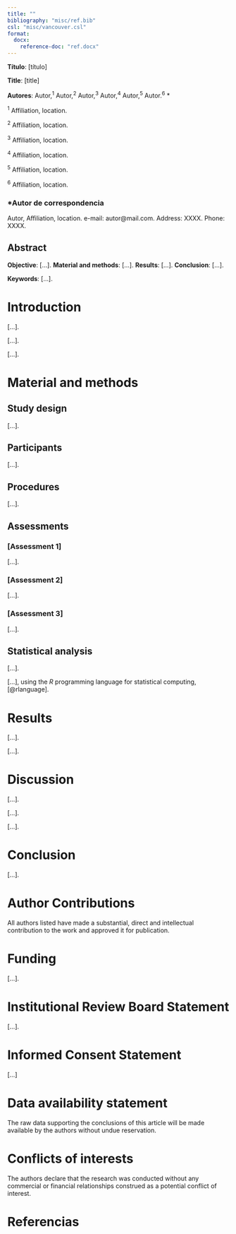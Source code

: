 ```yaml
---
title: ""
bibliography: "misc/ref.bib"
csl: "misc/vancouver.csl"
format: 
  docx: 
    reference-doc: "ref.docx"
---
```


**Título**: [título]

**Title**: [title]

**Autores**: Autor,^1^ Autor,^2^ Autor,^3^ Autor,^4^ Autor,^5^ Autor.^6^ \*

::: {custom-style="Afiliation"}
^1^ Affiliation, location.

^2^ Affiliation, location.

^3^ Affiliation, location.

^4^ Affiliation, location.

^5^ Affiliation, location.

^6^ Affiliation, location.
:::

### \*Autor de correspondencia 

Autor, Affiliation, location. e-mail: autor\@mail.com. 
Address: XXXX. Phone: XXXX.

\newpage

## Abstract 

**Objective**: [...]. **Material and methods**: [...]. **Results**: [...]. **Conclusion**: [...].

**Keywords**: [...].

\newpage

# Introduction

<!---- Antecedentes históricos ---->
[...].

<!---- Conceptualización del problema ---->
[...].

<!---- Hipótesis y objetivos ---->
[...].

# Material and methods

## Study design

[...]. 

## Participants

[...]. 

## Procedures 

[...]. 

## Assessments

### [Assessment 1]

[...]. 

### [Assessment 2]

[...]. 

### [Assessment 3]

[...]. 

## Statistical analysis

[...].

[...], using the *R* programming language for statistical computing, [@rlanguage].

# Results

[...].

[...]. 

# Discussion

[...].

[...].

[...].

# Conclusion

[...]. 

# Author Contributions

All authors listed have made a substantial, direct and intellectual contribution to the work and approved it for publication.

# Funding

[...].

# Institutional Review Board Statement

[...].

# Informed Consent Statement

[...]

# Data availability statement

The raw data supporting the conclusions of this article will be made available by the authors without undue reservation.

# Conflicts of interests

The authors declare that the research was conducted without any commercial or financial relationships construed as a potential conflict of interest.

# Referencias

<div id="refs"></div>
